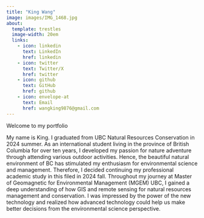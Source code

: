 ```yaml
---
title: "King Wang"
image: images/IMG_1468.jpg
about:
  template: trestles
  image-width: 20em
  links: 
    - icon: linkedin
      text: LinkedIn
      href: linkedin 
    - icon: twitter
      text: Twitter/X
      href: twitter 
    - icon: github
      text: GitHub
      href: github
    - icon: envelope-at
      text: Email
      href: wangking9876@gmail.com
---
```


Welcome to my portfolio

My name is King. I graduated from UBC Natural Resources Conservation in 2024 summer. As an international student living in the province of British Columbia for over ten years, I developed my passion for nature adventure through attending various outdoor activities. Hence, the beautiful natural environment of BC has stimulated my enthusiasm for environmental science and management. Therefore, I decided continuing my professional academic study in this filed in 2024 fall. Throughout my journey at Master of Geomagnetic for Environmental Management (MGEM) UBC, I gained a deep understanding of how GIS and remote sensing for natural resources management and conservation. I was impressed by the power of the new technology and realized how advanced technology could help us make better decisions from the environmental science perspective.
